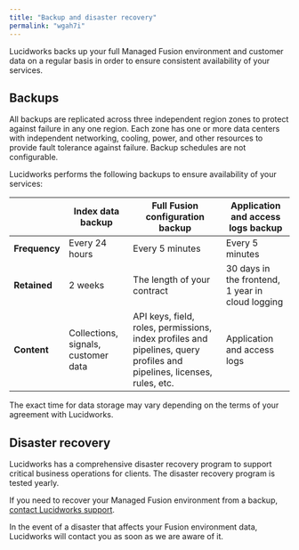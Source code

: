 ```yaml
---
title: "Backup and disaster recovery"
permalink: "wgah7i"
---
```


Lucidworks backs up your full Managed Fusion environment and customer data on a regular basis in order to ensure consistent availability of your services.

## Backups

All backups are replicated across three independent region zones to protect against failure in any one region. Each zone has one or more data centers with independent networking, cooling, power, and other resources to provide fault tolerance against failure. Backup schedules are not configurable.

Lucidworks performs the following backups to ensure availability of your services:

|  | **Index data backup** | **Full Fusion configuration backup** | **Application and access logs backup** |
| --- | --- | --- | --- |
| **Frequency** | Every 24 hours | Every 5 minutes | Every 5 minutes |
| **Retained** | 2 weeks | The length of your contract | 30 days in the frontend, 1 year in cloud logging |
| **Content** | Collections, signals, customer data | API keys, field, roles, permissions, index profiles and pipelines, query profiles and pipelines, licenses, rules, etc. | Application and access logs |

<Note>
The exact time for data storage may vary depending on the terms of your agreement with Lucidworks.
</Note>

## Disaster recovery

Lucidworks has a comprehensive disaster recovery program to support critical business operations for clients. The disaster recovery program is tested yearly.

If you need to recover your Managed Fusion environment from a backup, [contact Lucidworks support](https://support.lucidworks.com/hc/en-us).

In the event of a disaster that affects your Fusion environment data, Lucidworks will contact you as soon as we are aware of it.